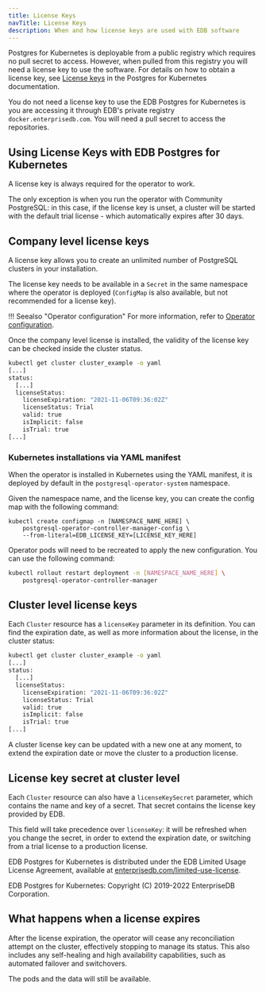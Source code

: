 ```yaml
---
title: License Keys
navTitle: License Keys
description: When and how license keys are used with EDB software
---
```


Postgres for Kubernetes is deployable from a public registry which requires no pull secret to access. However, when pulled from this registry you will need a license key to use the software. For details on how to obtain a license key, see [License keys](/postgres_for_kubernetes/latest/license_keys/) in the Postgres for Kubernetes documentation.

You do not need a license key to use the EDB Postgres for Kubernetes is you are accessing it through EDB's private registry `docker.enterprisedb.com`. You will need a pull secret to access the repositories.

## Using License Keys with EDB Postgres for Kubernetes

A license key is always required for the operator to work.

The only exception is when you run the operator with Community PostgreSQL:
in this case, if the license key is unset, a cluster will be started with the default
trial license - which automatically expires after 30 days.

## Company level license keys

A license key allows you to create an unlimited number of PostgreSQL
clusters in your installation.

The license key needs to be available in a `Secret` in the same namespace where
the operator is deployed (`ConfigMap` is also available, but not recommended
for a license key).

!!! Seealso "Operator configuration"
    For more information, refer to [Operator configuration](operator_conf.md).

Once the company level license is installed, the validity of the
license key can be checked inside the cluster status.

```sh
kubectl get cluster cluster_example -o yaml
[...]
status:
  [...]
  licenseStatus:
    licenseExpiration: "2021-11-06T09:36:02Z"
    licenseStatus: Trial
    valid: true
    isImplicit: false
    isTrial: true
[...]
```

### Kubernetes installations via YAML manifest

When the operator is installed in Kubernetes using the YAML manifest,
it is deployed by default in the `postgresql-operator-system` namespace.

Given the namespace name, and the license key, you can create
the config map with the following command:

```
kubectl create configmap -n [NAMESPACE_NAME_HERE] \
    postgresql-operator-controller-manager-config \
    --from-literal=EDB_LICENSE_KEY=[LICENSE_KEY_HERE]
```

Operator pods will need to be recreated to apply the new configuration. You
can use the following command:

```sh
kubectl rollout restart deployment -n [NAMESPACE_NAME_HERE] \
    postgresql-operator-controller-manager
```

## Cluster level license keys

Each `Cluster` resource has a `licenseKey` parameter in its definition.
You can find the expiration date, as well as more information about the license,
in the cluster status:

```sh
kubectl get cluster cluster_example -o yaml
[...]
status:
  [...]
  licenseStatus:
    licenseExpiration: "2021-11-06T09:36:02Z"
    licenseStatus: Trial
    valid: true
    isImplicit: false
    isTrial: true
[...]
```

A cluster license key can be updated with a new one at any moment, to extend
the expiration date or move the cluster to a production license.

## License key secret at cluster level

Each `Cluster` resource can also have a `licenseKeySecret` parameter, which contains
the name and key of a secret. That secret contains the license key provided by EDB.

This field will take precedence over `licenseKey`: it will be refreshed
when you change the secret, in order to extend the expiration date, or switching from a trial
license to a production license.

EDB Postgres for Kubernetes is distributed under the EDB Limited Usage License
Agreement, available at [enterprisedb.com/limited-use-license](https://www.enterprisedb.com/limited-use-license).

EDB Postgres for Kubernetes: Copyright (C) 2019-2022 EnterpriseDB Corporation.

## What happens when a license expires

After the license expiration, the operator will cease any reconciliation
attempt on the cluster, effectively stopping to manage its status. This also
includes any self-healing and high availability capabilities, such as automated
failover and switchovers.

The pods and the data will still be available.



